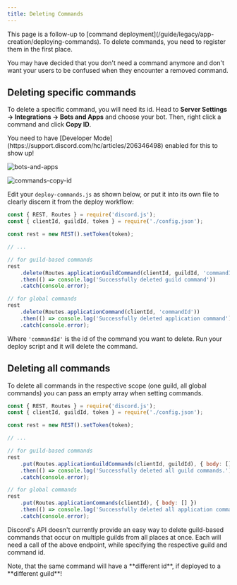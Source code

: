 ```yaml
---
title: Deleting Commands
---
```


<Callout>
	This page is a follow-up to [command deployment](/guide/legacy/app-creation/deploying-commands). To delete commands, you need to register them in the first place.
</Callout>

You may have decided that you don't need a command anymore and don't want your users to be confused when they encounter a removed command.

## Deleting specific commands

To delete a specific command, you will need its id. Head to **Server Settings -> Integrations -> Bots and Apps** and choose your bot. Then, right click a command and click **Copy ID**.

<Callout>
	You need to have [Developer Mode](https://support.discord.com/hc/articles/206346498) enabled for this to show up!
</Callout>

![bots-and-apps](./images/bots-and-apps.png)

![commands-copy-id](./images/commands-copy-id.png)

Edit your `deploy-commands.js` as shown below, or put it into its own file to clearly discern it from the deploy workflow:

```js title="deleteCommands.js" 
const { REST, Routes } = require('discord.js');
const { clientId, guildId, token } = require('./config.json');

const rest = new REST().setToken(token);

// ...

// for guild-based commands
rest
	.delete(Routes.applicationGuildCommand(clientId, guildId, 'commandId'))
	.then(() => console.log('Successfully deleted guild command'))
	.catch(console.error);

// for global commands
rest
	.delete(Routes.applicationCommand(clientId, 'commandId'))
	.then(() => console.log('Successfully deleted application command'))
	.catch(console.error);
```

Where `'commandId'` is the id of the command you want to delete. Run your deploy script and it will delete the command.

## Deleting all commands

To delete all commands in the respective scope (one guild, all global commands) you can pass an empty array when setting commands.

```js title="deleteAllCommands" 
const { REST, Routes } = require('discord.js');
const { clientId, guildId, token } = require('./config.json');

const rest = new REST().setToken(token);

// ...

// for guild-based commands
rest
	.put(Routes.applicationGuildCommands(clientId, guildId), { body: [] })
	.then(() => console.log('Successfully deleted all guild commands.'))
	.catch(console.error);

// for global commands
rest
	.put(Routes.applicationCommands(clientId), { body: [] })
	.then(() => console.log('Successfully deleted all application commands.'))
	.catch(console.error);
```

Discord's API doesn't currently provide an easy way to delete guild-based commands that occur on multiple guilds from all places at once. Each will need a call of the above endpoint, while specifying the respective guild and command id.

<Callout type="warn">
	Note, that the same command will have a **different id**, if deployed to a **different guild**!
</Callout>


